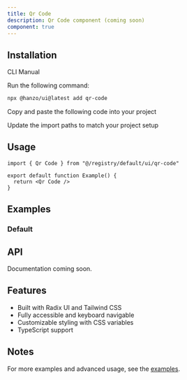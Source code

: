 ```yaml
---
title: Qr Code
description: Qr Code component (coming soon)
component: true
---
```


<ComponentPreview name="qr-code-demo" />

## Installation

<Tabs defaultValue="cli">

<TabsList>
  <TabsTrigger value="cli">CLI</TabsTrigger>
  <TabsTrigger value="manual">Manual</TabsTrigger>
</TabsList>

<TabsContent value="cli">

<Steps>

<Step>Run the following command:</Step>

```bash
npx @hanzo/ui@latest add qr-code
```

</Steps>

</TabsContent>

<TabsContent value="manual">

<Steps>

<Step>Copy and paste the following code into your project</Step>

<ComponentSource name="qr-code" />

<Step>Update the import paths to match your project setup</Step>

</Steps>

</TabsContent>

</Tabs>

## Usage

```tsx
import { Qr Code } from "@/registry/default/ui/qr-code"

export default function Example() {
  return <Qr Code />
}
```

## Examples

### Default

<ComponentPreview name="qr-code-demo" />

## API

Documentation coming soon.

## Features

- Built with Radix UI and Tailwind CSS
- Fully accessible and keyboard navigable
- Customizable styling with CSS variables
- TypeScript support

## Notes

For more examples and advanced usage, see the [examples](/examples).
